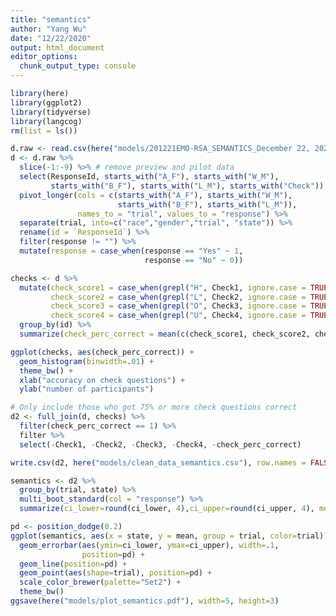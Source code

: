 ```yaml
---
title: "semantics"
author: "Yang Wu"
date: "12/22/2020"
output: html_document
editor_options: 
  chunk_output_type: console
---
```


```r
library(here)
library(ggplot2)
library(tidyverse)
library(langcog)
rm(list = ls())
```

```r
d.raw <- read.csv(here("models/201221EMO-RSA_SEMANTICS_December 22, 2020_17.46.csv"))
d <- d.raw %>%
  slice(-1:-9) %>% # remove preview and pilot data
  select(ResponseId, starts_with("A_F"), starts_with("W_M"), 
         starts_with("B_F"), starts_with("L_M"), starts_with("Check")) %>%
  pivot_longer(cols = c(starts_with("A_F"), starts_with("W_M"), 
                        starts_with("B_F"), starts_with("L_M")), 
               names_to = "trial", values_to = "response") %>%
  separate(trial, into=c("race","gender","trial", "state")) %>%
  rename(id = `ResponseId`) %>%
  filter(response != "") %>%
  mutate(response = case_when(response == "Yes" ~ 1,
                              response == "No" ~ 0))

checks <- d %>%
  mutate(check_score1 = case_when(grepl("H", Check1, ignore.case = TRUE) ~ 1, TRUE ~ 0),
         check_score2 = case_when(grepl("L", Check2, ignore.case = TRUE) ~ 1, TRUE ~ 0),
         check_score3 = case_when(grepl("O", Check3, ignore.case = TRUE) ~ 1, TRUE ~ 0),
         check_score4 = case_when(grepl("U", Check4, ignore.case = TRUE) ~ 1, TRUE ~ 0)) %>%
  group_by(id) %>%
  summarize(check_perc_correct = mean(c(check_score1, check_score2, check_score3, check_score4)))

ggplot(checks, aes(check_perc_correct)) +
  geom_histogram(binwidth=.01) +
  theme_bw() +
  xlab("accuracy on check questions") +
  ylab("number of participants")

# Only include those who got 75% or more check questions correct
d2 <- full_join(d, checks) %>%
  filter(check_perc_correct == 1) %>%
  filter %>%
  select(-Check1, -Check2, -Check3, -Check4, -check_perc_correct)

write.csv(d2, here("models/clean_data_semantics.csv"), row.names = FALSE)

semantics <- d2 %>%
  group_by(trial, state) %>%
  multi_boot_standard(col = "response") %>%
  summarize(ci_lower=round(ci_lower, 4),ci_upper=round(ci_upper, 4), mean=round(mean, 4))

pd <- position_dodge(0.2)
ggplot(semantics, aes(x = state, y = mean, group = trial, color=trial)) +
  geom_errorbar(aes(ymin=ci_lower, ymax=ci_upper), width=.1,
                position=pd) +
  geom_line(position=pd) +
  geom_point(aes(shape=trial), position=pd) +
  scale_color_brewer(palette="Set2") +
  theme_bw() 
ggsave(here("models/plot_semantics.pdf"), width=5, height=3)
```
